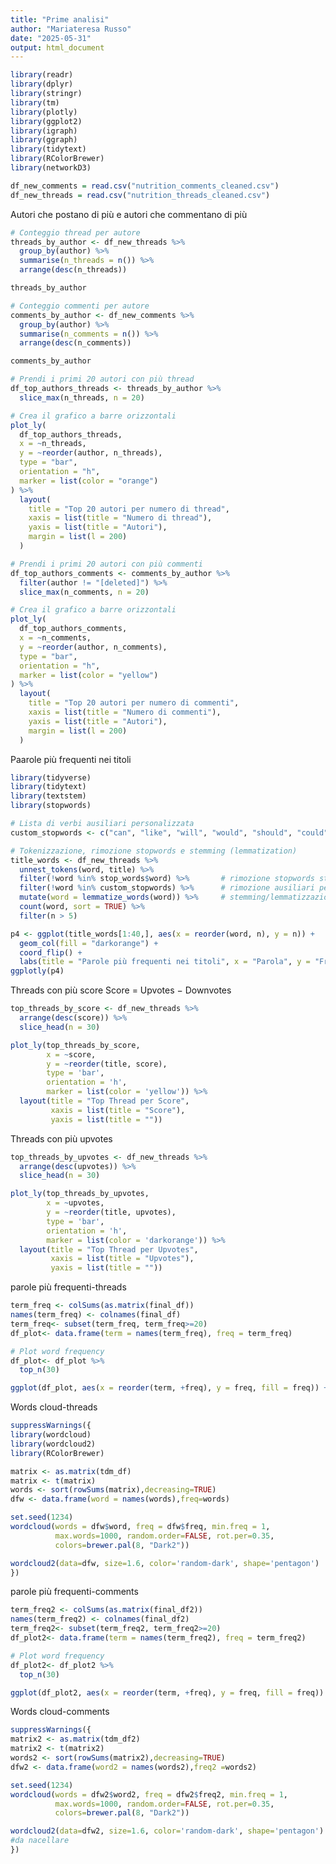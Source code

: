 ```yaml
---
title: "Prime analisi"
author: "Mariateresa Russo"
date: "2025-05-31"
output: html_document
---
```


```r
library(readr)
library(dplyr)
library(stringr)
library(tm)
library(plotly)
library(ggplot2)
library(igraph)
library(ggraph)
library(tidytext)
library(RColorBrewer)
library(networkD3)

df_new_comments = read.csv("nutrition_comments_cleaned.csv")
df_new_threads = read.csv("nutrition_threads_cleaned.csv")
```

Autori che postano di più e autori che commentano di più
```r
# Conteggio thread per autore
threads_by_author <- df_new_threads %>%
  group_by(author) %>%
  summarise(n_threads = n()) %>%
  arrange(desc(n_threads))

threads_by_author

# Conteggio commenti per autore
comments_by_author <- df_new_comments %>%
  group_by(author) %>%
  summarise(n_comments = n()) %>%
  arrange(desc(n_comments))

comments_by_author
```

```r
# Prendi i primi 20 autori con più thread
df_top_authors_threads <- threads_by_author %>%
  slice_max(n_threads, n = 20)

# Crea il grafico a barre orizzontali
plot_ly(
  df_top_authors_threads,
  x = ~n_threads,
  y = ~reorder(author, n_threads),
  type = "bar",
  orientation = "h",
  marker = list(color = "orange")
) %>%
  layout(
    title = "Top 20 autori per numero di thread",
    xaxis = list(title = "Numero di thread"),
    yaxis = list(title = "Autori"),
    margin = list(l = 200)
  )

```
```r
# Prendi i primi 20 autori con più commenti
df_top_authors_comments <- comments_by_author %>%
  filter(author != "[deleted]") %>%
  slice_max(n_comments, n = 20)

# Crea il grafico a barre orizzontali
plot_ly(
  df_top_authors_comments,
  x = ~n_comments,
  y = ~reorder(author, n_comments),
  type = "bar",
  orientation = "h",
  marker = list(color = "yellow")
) %>%
  layout(
    title = "Top 20 autori per numero di commenti",
    xaxis = list(title = "Numero di commenti"),
    yaxis = list(title = "Autori"),
    margin = list(l = 200)
  )
```


Paarole più frequenti nei titoli
```r
library(tidyverse)
library(tidytext)
library(textstem)  
library(stopwords)  

# Lista di verbi ausiliari personalizzata
custom_stopwords <- c("can", "like", "will", "would", "should", "could")

# Tokenizzazione, rimozione stopwords e stemming (lemmatization)
title_words <- df_new_threads %>%
  unnest_tokens(word, title) %>%
  filter(!word %in% stop_words$word) %>%       # rimozione stopwords standard
  filter(!word %in% custom_stopwords) %>%      # rimozione ausiliari personalizzati
  mutate(word = lemmatize_words(word)) %>%     # stemming/lemmatizzazione
  count(word, sort = TRUE) %>%
  filter(n > 5)

p4 <- ggplot(title_words[1:40,], aes(x = reorder(word, n), y = n)) +
  geom_col(fill = "darkorange") +
  coord_flip() +
  labs(title = "Parole più frequenti nei titoli", x = "Parola", y = "Frequenza")
ggplotly(p4)
```

Threads con più score
Score = Upvotes − Downvotes
```r
top_threads_by_score <- df_new_threads %>%
  arrange(desc(score)) %>%
  slice_head(n = 30)

plot_ly(top_threads_by_score, 
        x = ~score, 
        y = ~reorder(title, score), 
        type = 'bar', 
        orientation = 'h',
        marker = list(color = 'yellow')) %>%
  layout(title = "Top Thread per Score",
         xaxis = list(title = "Score"),
         yaxis = list(title = ""))
```

Threads con più upvotes
```r
top_threads_by_upvotes <- df_new_threads %>%
  arrange(desc(upvotes)) %>%
  slice_head(n = 30)

plot_ly(top_threads_by_upvotes, 
        x = ~upvotes, 
        y = ~reorder(title, upvotes), 
        type = 'bar', 
        orientation = 'h',
        marker = list(color = 'darkorange')) %>%
  layout(title = "Top Thread per Upvotes",
         xaxis = list(title = "Upvotes"),
         yaxis = list(title = ""))

```

parole più frequenti-threads
```r
term_freq <- colSums(as.matrix(final_df))
names(term_freq) <- colnames(final_df)
term_freq<- subset(term_freq, term_freq>=20)
df_plot<- data.frame(term = names(term_freq), freq = term_freq)

# Plot word frequency
df_plot<- df_plot %>%
  top_n(30)

ggplot(df_plot, aes(x = reorder(term, +freq), y = freq, fill = freq)) + geom_bar(stat = "identity")+ scale_fill_gradient(low = "orange", high = "red")+ xlab("Terms")+ ylab("Count")+coord_flip()

```

Words cloud-threads
```r
suppressWarnings({
library(wordcloud)
library(wordcloud2)
library(RColorBrewer)

matrix <- as.matrix(tdm_df) 
matrix <- t(matrix)
words <- sort(rowSums(matrix),decreasing=TRUE) 
dfw <- data.frame(word = names(words),freq=words)

set.seed(1234) 
wordcloud(words = dfw$word, freq = dfw$freq, min.freq = 1,           
          max.words=1000, random.order=FALSE, rot.per=0.35,            
          colors=brewer.pal(8, "Dark2"))

wordcloud2(data=dfw, size=1.6, color='random-dark', shape='pentagon')
})

```

parole più frequenti-comments
```r
term_freq2 <- colSums(as.matrix(final_df2))
names(term_freq2) <- colnames(final_df2)
term_freq2<- subset(term_freq2, term_freq2>=20)
df_plot2<- data.frame(term = names(term_freq2), freq = term_freq2)

# Plot word frequency
df_plot2<- df_plot2 %>%
  top_n(30)

ggplot(df_plot2, aes(x = reorder(term, +freq), y = freq, fill = freq)) + geom_bar(stat = "identity")+ scale_fill_gradient(low = "orange", high = "red")+ xlab("Terms")+ ylab("Count")+coord_flip()

```

Words cloud-comments
```r
suppressWarnings({
matrix2 <- as.matrix(tdm_df2) 
matrix2 <- t(matrix2)
words2 <- sort(rowSums(matrix2),decreasing=TRUE) 
dfw2 <- data.frame(word2 = names(words2),freq2 =words2)

set.seed(1234) 
wordcloud(words = dfw2$word2, freq = dfw2$freq2, min.freq = 1,           
          max.words=1000, random.order=FALSE, rot.per=0.35,            
          colors=brewer.pal(8, "Dark2"))

wordcloud2(data=dfw2, size=1.6, color='random-dark', shape='pentagon')
#da nacellare
})
```